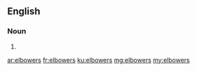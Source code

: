 ==English==

===Noun===
{{head|en|plural}}

# {{plural of|elbower|lang=en}}

[[ar:elbowers]]
[[fr:elbowers]]
[[ku:elbowers]]
[[mg:elbowers]]
[[my:elbowers]]